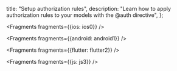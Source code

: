   title: "Setup authorization rules",
  description: "Learn how to apply authorization rules to your models with the @auth directive",
};


<Fragments fragments={{ios: ios0}} />


<Fragments fragments={{android: android1}} />


<Fragments fragments={{flutter: flutter2}} />


<Fragments fragments={{js: js3}} />
